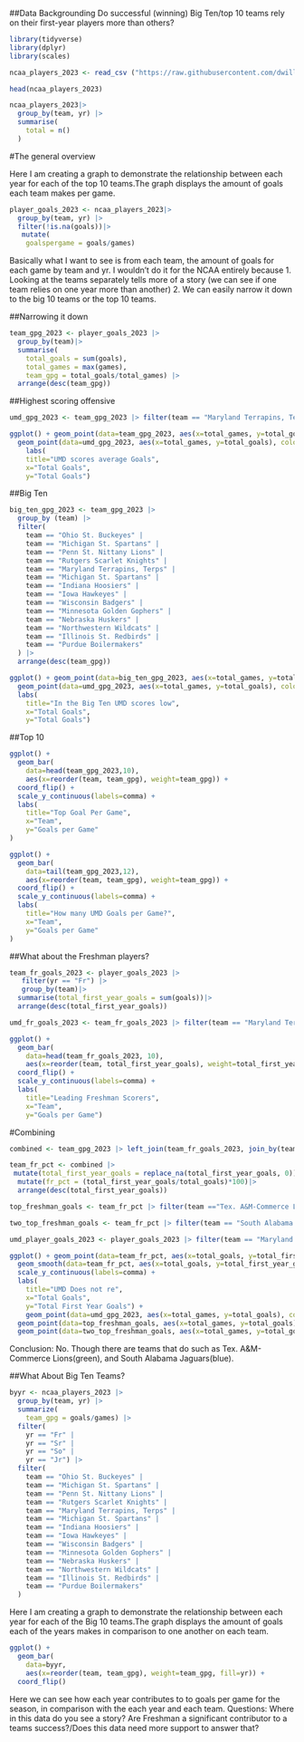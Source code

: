 ##Data Backgrounding 
Do successful (winning) Big Ten/top 10 teams rely on their first-year players more than others? 

```r
library(tidyverse)
library(dplyr)
library(scales)
```


```r
ncaa_players_2023 <- read_csv ("https://raw.githubusercontent.com/dwillis/NCAAWomensSoccerData/main/data/ncaa_womens_soccer_playerstats_2023.csv")
```

```r
head(ncaa_players_2023)
```
```r
ncaa_players_2023|>
  group_by(team, yr) |>
  summarise(
    total = n()
  ) 
```
#The general overview

Here I am creating a graph to demonstrate the relationship between each year for each of the top 10 teams.The graph displays the amount of goals each team makes per game.

```r
player_goals_2023 <- ncaa_players_2023|>
  group_by(team, yr) |>
  filter(!is.na(goals))|>
   mutate(
    goalspergame = goals/games)
```

Basically what I want to see is from each team, the amount of goals for each game by team and yr. I wouldn't do it for the NCAA entirely because 1. Looking at the teams separately tells more of a story (we can see if one team relies on one year more than another) 2. We can easily narrow it down to the big 10 teams or the top 10 teams.


##Narrowing it down
```r
team_gpg_2023 <- player_goals_2023 |>
  group_by(team)|> 
  summarise(
    total_goals = sum(goals), 
    total_games = max(games), 
    team_gpg = total_goals/total_games) |>
  arrange(desc(team_gpg))
```

##Highest scoring offensive 
```r
umd_gpg_2023 <- team_gpg_2023 |> filter(team == "Maryland Terrapins, Terps")
```

```r
ggplot() + geom_point(data=team_gpg_2023, aes(x=total_games, y=total_goals)) +
  geom_point(data=umd_gpg_2023, aes(x=total_games, y=total_goals), color="red") +
    labs(
    title="UMD scores average Goals", 
    x="Total Goals", 
    y="Total Goals")
```

##Big Ten

```r
big_ten_gpg_2023 <- team_gpg_2023 |>
  group_by (team) |>
  filter(
    team == "Ohio St. Buckeyes" |
    team == "Michigan St. Spartans" |
    team == "Penn St. Nittany Lions" |
    team == "Rutgers Scarlet Knights" |
    team == "Maryland Terrapins, Terps" |
    team == "Michigan St. Spartans" |
    team == "Indiana Hoosiers" |
    team == "Iowa Hawkeyes" |
    team == "Wisconsin Badgers" |
    team == "Minnesota Golden Gophers" |
    team == "Nebraska Huskers" |
    team == "Northwestern Wildcats" |
    team == "Illinois St. Redbirds" |
    team == "Purdue Boilermakers"
  ) |>
  arrange(desc(team_gpg)) 
```

```r
ggplot() + geom_point(data=big_ten_gpg_2023, aes(x=total_games, y=total_goals)) +
  geom_point(data=umd_gpg_2023, aes(x=total_games, y=total_goals), color="red") +
  labs(
    title="In the Big Ten UMD scores low", 
    x="Total Goals", 
    y="Total Goals")
```

##Top 10

```r
ggplot() + 
  geom_bar(
    data=head(team_gpg_2023,10), 
    aes(x=reorder(team, team_gpg), weight=team_gpg)) + 
  coord_flip() + 
  scale_y_continuous(labels=comma) + 
  labs(
    title="Top Goal Per Game", 
    x="Team", 
    y="Goals per Game"
)
```

```r
ggplot() + 
  geom_bar(
    data=tail(team_gpg_2023,12), 
    aes(x=reorder(team, team_gpg), weight=team_gpg)) + 
  coord_flip() + 
  scale_y_continuous(labels=comma) + 
  labs(
    title="How many UMD Goals per Game?", 
    x="Team", 
    y="Goals per Game"
)
```

##What about the Freshman players?
```r
team_fr_goals_2023 <- player_goals_2023 |>
   filter(yr == "Fr") |>
   group_by(team)|>
  summarise(total_first_year_goals = sum(goals))|>
  arrange(desc(total_first_year_goals)) 
```

```r
umd_fr_goals_2023 <- team_fr_goals_2023 |> filter(team == "Maryland Terrapins, Terps")
```



```r
ggplot() + 
  geom_bar(
    data=head(team_fr_goals_2023, 10), 
    aes(x=reorder(team, total_first_year_goals), weight=total_first_year_goals)) + 
  coord_flip() + 
  scale_y_continuous(labels=comma) + 
  labs(
    title="Leading Freshman Scorers", 
    x="Team", 
    y="Goals per Game")
```


#Combining 
```r
combined <- team_gpg_2023 |> left_join(team_fr_goals_2023, join_by(team))
```


```r
team_fr_pct <- combined |>
 mutate(total_first_year_goals = replace_na(total_first_year_goals, 0)) |> 
  mutate(fr_pct = (total_first_year_goals/total_goals)*100)|>
  arrange(desc(total_first_year_goals))
```

```r
top_freshman_goals <- team_fr_pct |> filter(team =="Tex. A&M-Commerce Lions")
```

```r
two_top_freshman_goals <- team_fr_pct |> filter(team == "South Alabama Jaguars")
```


```r
umd_player_goals_2023 <- player_goals_2023 |> filter(team == "Maryland Terrapins, Terps")
```

```r
ggplot() + geom_point(data=team_fr_pct, aes(x=total_goals, y=total_first_year_goals)) +
  geom_smooth(data=team_fr_pct, aes(x=total_goals, y=total_first_year_goals), method="lm") + 
  scale_y_continuous(labels=comma) + 
  labs(
    title="UMD Does not re", 
    x="Total Goals", 
    y="Total First Year Goals") +
    geom_point(data=umd_gpg_2023, aes(x=total_games, y=total_goals), color="red") +
  geom_point(data=top_freshman_goals, aes(x=total_games, y=total_goals), color="green") +
  geom_point(data=two_top_freshman_goals, aes(x=total_games, y=total_goals), color="blue") 
```

Conclusion: No. Though there are teams that do such as Tex. A&M-Commerce Lions(green), and South Alabama Jaguars(blue). 












##What About Big Ten Teams?
```r
byyr <- ncaa_players_2023 |>
  group_by(team, yr) |>
  summarize(
    team_gpg = goals/games) |>
  filter(
    yr == "Fr" |
    yr == "Sr" |
    yr == "So" | 
    yr == "Jr") |>
  filter(
    team == "Ohio St. Buckeyes" |
    team == "Michigan St. Spartans" |
    team == "Penn St. Nittany Lions" |
    team == "Rutgers Scarlet Knights" |
    team == "Maryland Terrapins, Terps" |
    team == "Michigan St. Spartans" |
    team == "Indiana Hoosiers" |
    team == "Iowa Hawkeyes" |
    team == "Wisconsin Badgers" |
    team == "Minnesota Golden Gophers" |
    team == "Nebraska Huskers" |
    team == "Northwestern Wildcats" |
    team == "Illinois St. Redbirds" |
    team == "Purdue Boilermakers"
  )
```

Here I am creating a graph to demonstrate the relationship between each year for each of the Big 10 teams.The graph displays the amount of goals each of the years makes in comparison to one another on each team. 

```r
ggplot() + 
  geom_bar(
    data=byyr, 
    aes(x=reorder(team, team_gpg), weight=team_gpg, fill=yr)) + 
  coord_flip()
```


Here we can see how each year contributes to to goals per game for the season, in comparison with the each year and each team. 
Questions: Where in this data do you see a story? 
Are Freshman a significant contributor to a teams success?/Does this data need more support to answer that? 


